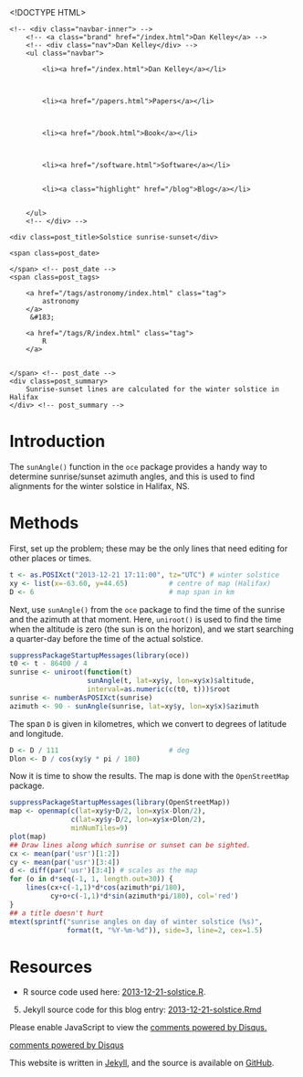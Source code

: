 <!DOCTYPE HTML>
<html>
<head>
<link rel='stylesheet' type='text/css' href='/css/syntax.css' />
<link rel='stylesheet' type='text/css' href='/css/style.css' />
<meta charset="UTF-8">
<title>Solstice sunrise-sunset</title>
</head>

<body>
<div class="navbar">
    <!-- <div class="navbar-inner"> -->
        <!-- <a class="brand" href="/index.html">Dan Kelley</a> -->
        <!-- <div class="nav">Dan Kelley</div> -->
        <ul class="navbar">
            
            <li><a href="/index.html">Dan Kelley</a></li>
            

            
            <li><a href="/papers.html">Papers</a></li>
            

            
            <li><a href="/book.html">Book</a></li>
            

            
            <li><a href="/software.html">Software</a></li>
            
            
            <li><a class="highlight" href="/blog">Blog</a></li>
            

        </ul>
        <!-- </div> -->
</div>

<div id="content">
    




<!-- <div class="span8"> -->

<div class=topnav>

<!-- | <a href='/blog'>Home</a> | -->

</div> <!-- topnav -->


<div class="page-header">

    <div class=post_title>Solstice sunrise-sunset</div>
<!-- </div> --> <!-- span8 -->

<!-- <div class="span4"> -->

<div class=slug>
    <span class=post_date>
        
    </span> <!-- post_date -->
    <span class=post_tags>
        
        <a href="/tags/astronomy/index.html" class="tag">
            astronomy
        </a>
         &#183; 
        
        <a href="/tags/R/index.html" class="tag">
            R
        </a>
        
        
    </span> <!-- post_date -->
    <div class=post_summary>
        Sunrise-sunset lines are calculated for the winter solstice in Halifax
    </div> <!-- post_summary -->
</div> <!-- slug -->

<!-- </div> -->
<!-- span4 -->
</div> <!-- page-header -->



# Introduction

The ``sunAngle()`` function in the ``oce`` package provides a handy way to determine sunrise/sunset azimuth angles, and this is used to find alignments for the winter solstice in Halifax, NS.

# Methods

First, set up the problem; these may be the only lines that need editing for other places or times.

```r
t <- as.POSIXct("2013-12-21 17:11:00", tz="UTC") # winter solstice
xy <- list(x=-63.60, y=44.65)          # centre of map (Halifax)
D <- 6                                 # map span in km
```

Next, use ``sunAngle()`` from the ``oce`` package to find the time of the sunrise and the azimuth at that moment.  Here, ``uniroot()`` is used to find the time when the altitude is zero (the sun is on the horizon), and we start searching a quarter-day before the time of the actual solstice.

```r
suppressPackageStartupMessages(library(oce))
t0 <- t - 86400 / 4
sunrise <- uniroot(function(t)
                   sunAngle(t, lat=xy$y, lon=xy$x)$altitude,
                   interval=as.numeric(c(t0, t)))$root
sunrise <- numberAsPOSIXct(sunrise)
azimuth <- 90 - sunAngle(sunrise, lat=xy$y, lon=xy$x)$azimuth
```

The span ``D`` is given in kilometres, which we convert to degrees of latitude and longitude.

```r
D <- D / 111                           # deg
Dlon <- D / cos(xy$y * pi / 180)
```


Now it is time to show the results. The map is done with the ``OpenStreetMap`` package.  
```r
suppressPackageStartupMessages(library(OpenStreetMap))
map <- openmap(c(lat=xy$y+D/2, lon=xy$x-Dlon/2),
               c(lat=xy$y-D/2, lon=xy$x+Dlon/2),
               minNumTiles=9)
plot(map)
## Draw lines along which sunrise or sunset can be sighted.
cx <- mean(par('usr')[1:2])
cy <- mean(par('usr')[3:4])
d <- diff(par('usr')[3:4]) # scales as the map
for (o in d*seq(-1, 1, length.out=30)) {
    lines(cx+c(-1,1)*d*cos(azimuth*pi/180),
          cy+o+c(-1,1)*d*sin(azimuth*pi/180), col='red')
}
## a title doesn't hurt
mtext(sprintf("sunrise angles on day of winter solstice (%s)",
              format(t, "%Y-%m-%d")), side=3, line=2, cex=1.5)
```

# Resources

* R source code used here: [2013-12-21-solstice.R](/assets/2013-12-21-solstice.R).

5. Jekyll source code for this blog entry: [2013-12-21-solstice.Rmd](https://raw.github.com/dankelley/dankelley.github.io/master/assets/2013-12-21-solstice.Rmd)



<div id="disqus_thread"></div>
<script type="text/javascript">
/* * * CONFIGURATION VARIABLES: EDIT BEFORE PASTING INTO YOUR WEBPAGE * * */
var disqus_shortname = 'dankelleydalhousie'; // required: replace example with your forum shortname

/* * * DON'T EDIT BELOW THIS LINE * * */
(function() {
 var dsq = document.createElement('script'); dsq.type = 'text/javascript'; dsq.async = true;
 dsq.src = '//' + disqus_shortname + '.disqus.com/embed.js';
 (document.getElementsByTagName('head')[0] || document.getElementsByTagName('body')[0]).appendChild(dsq);
 })();
</script>
<noscript>Please enable JavaScript to view the <a href="http://disqus.com/?ref_noscript">comments powered by Disqus.</a></noscript>
<a href="http://disqus.com" class="dsq-brlink">comments powered by <span class="logo-disqus">Disqus</span></a>


</div>

<p class="footnote">This website is written in <a
href="http://jekyllrb.com">Jekyll</a>, and the source is available on <a
href="https://github.com/dankelley/dankelley.github.io">GitHub</a>.</p>

</body>
</html>

